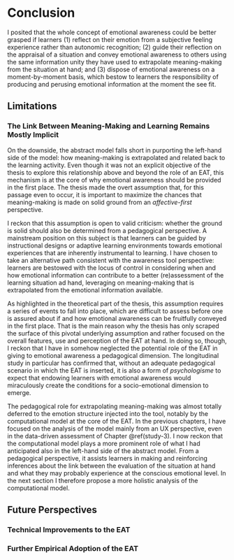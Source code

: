 # Conclusion {.unnumbered}

I posited that the whole concept of emotional awareness could be better grasped if learners (1) reflect on their emotion from a subjective feeling experience rather than autonomic recognition; (2) guide their reflection on the appraisal of a situation and convey emotional awareness to others using the same information unity they have used to extrapolate meaning-making from the situation at hand; and (3) dispose of emotional awareness on a moment-by-moment basis, which bestow to learners the responsibility of producing and perusing emotional information at the moment the see fit.

## Limitations

### The Link Between Meaning-Making and Learning Remains Mostly Implicit

On the downside, the abstract model falls short in purporting the left-hand side of the model: how meaning-making is extrapolated and related back to the learning activity. Even though it was not an explicit objective of the thesis to explore this relationship above and beyond the role of an EAT, this mechanism is at the core of why emotional awareness should be provided in the first place. The thesis made the overt assumption that, for this passage even to occur, it is important to maximize the chances that meaning-making is made on solid ground from an *affective-first* perspective.

I reckon that this assumption is open to valid criticism: whether the ground is solid should also be determined from a pedagogical perspective. A mainstream position on this subject is that learners can be guided by instructional designs or adaptive learning environments towards emotional experiences that are inherently instrumental to learning. I have chosen to take an alternative path consistent with the awareness tool perspective: learners are bestowed with the locus of control in considering when and how emotional information can contribute to a better (re)assessment of the learning situation ad hand, leveraging on meaning-making that is extrapolated from the emotional information available.

As highlighted in the theoretical part of the thesis, this assumption requires a series of events to fall into place, which are difficult to assess before one is assured about if and how emotional awareness can be fruitfully conveyed in the first place. That is the main reason why the thesis has only scraped the surface of this pivotal underlying assumption and rather focused on the overall features, use and perception of the EAT at hand. In doing so, though, I reckon that I have in somehow neglected the potential role of the EAT in giving to emotional awareness a pedagogical dimension. The longitudinal study in particular has confirmed that, without an adequate pedagogical scenario in which the EAT is inserted, it is also a form of *psychologisme* to expect that endowing learners with emotional awareness would miraculously create the conditions for a socio-emotional dimension to emerge.

The pedagogical role for extrapolating meaning-making was almost totally deferred to the emotion structure injected into the tool, notably by the computational model at the core of the EAT. In the previous chapters, I have focused on the analysis of the model mainly from an UX perspective, even in the data-driven assessment of Chapter \@ref(study-3). I now reckon that the computational model plays a more prominent role of what I had anticipated also in the left-hand side of the abstract model. From a pedagogical perspective, it assists learners in making and reinforcing inferences about the link between the evaluation of the situation at hand and what they may probably experience at the conscious emotional level. In the next section I therefore propose a more holistic analysis of the computational model.

## Future Perspectives

### Technical Improvements to the EAT

### Further Empirical Adoption of the EAT
